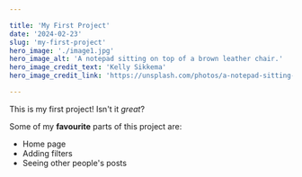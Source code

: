 ```yaml
---

title: 'My First Project'
date: '2024-02-23'
slug: 'my-first-project'
hero_image: './image1.jpg'
hero_image_alt: 'A notepad sitting on top of a brown leather chair.'
hero_image_credit_text: 'Kelly Sikkema'
hero_image_credit_link: 'https://unsplash.com/photos/a-notepad-sitting-on-top-of-a-brown-leather-chair-lWWdDRE17cI'

---
```


This is my first project! Isn't it *great*?

Some of my **favourite** parts of this project are:

* Home page
* Adding filters
* Seeing other people's posts



